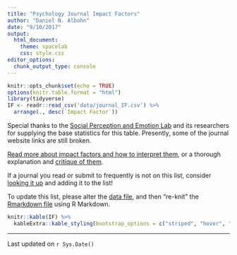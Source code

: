 ```yaml
---
title: "Psychology Journal Impact Factors"
author: "Daniel N. Albohn"
date: "9/10/2017"
output:
  html_document:
    theme: spacelab
    css: style.css
editor_options: 
  chunk_output_type: console
---
```


```r
knitr::opts_chunk$set(echo = TRUE)
options(knitr.table.format = "html")
library(tidyverse)
IF <- readr::read_csv('data/journal_IF.csv') %>% 
  arrange(., desc(`Impact Factor`))
```

Special thanks to the
[Social Perception and Emotion Lab](https://sites.google.com/site/socialviplab/)
and its researchers for supplying the base statistics
for this table. Presently, some of the journal website
links are still broken.

[Read more about impact factors and how to interpret them](http://researchguides.uic.edu/if/impact), or
a thorough explanation and
[critique of them](https://blogs.scientificamerican.com/information-culture/understanding-the-journal-impact-factor-part-one/).

If a journal you read or submit to frequently is not on this list, consider
[looking it up](https://jcr.incites.thomsonreuters.com/JCRJournalHomeAction.action?year=&edition=&journal=)
and adding it to the list!

To update this list, please alter the
[data file](../data/journal_IF.csv), and then "re-knit" the [Rmarkdown file](journal_IF.Rmd)
using R Markdown.

```r
knitr::kable(IF) %>% 
  kableExtra::kable_styling(bootstrap_options = c("striped", "hover", "condensed", "responsive"))
```

________________________________________________________

Last updated on `r Sys.Date()`